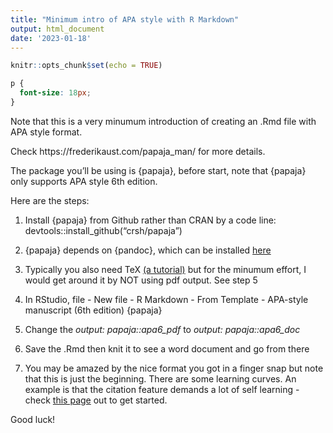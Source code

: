 ```yaml
---
title: "Minimum intro of APA style with R Markdown"
output: html_document
date: '2023-01-18'
---
```


```r
knitr::opts_chunk$set(echo = TRUE)
```

```css
p {
  font-size: 18px;
}
```

Note that this is a very minumum introduction of creating an .Rmd file with APA style format.

Check https://frederikaust.com/papaja_man/ for more details.

The package you'll be using is {papaja}, before start, note that {papaja} only supports APA style 6th edition.

Here are the steps:

1. Install {papaja} from Github rather than CRAN by a code line: devtools::install_github("crsh/papaja")

2. {papaja} depends on {pandoc}, which can be installed [here](https://pandoc.org/installing.html)
 
3. Typically you also need TeX [(a tutorial)](https://www.reed.edu/data-at-reed/software/R/r_studio_pc.html) but for the minumum effort, I would get around it by NOT using pdf output. See step 5

4. In RStudio, file - New file - R Markdown - From Template - APA-style manuscript (6th edition) {papaja}

5. Change the *output: papaja::apa6_pdf* to *output: papaja::apa6_doc*

6. Save the .Rmd then knit it to see a word document and go from there

7. You may be amazed by the nice format you got in a finger snap but note that this is just the beginning. There are some learning curves. An example is that the citation feature demands a lot of self learning - check [this page](https://bookdown.org/yihui/rmarkdown-cookbook/bibliography.html) out to get started. 

Good luck!